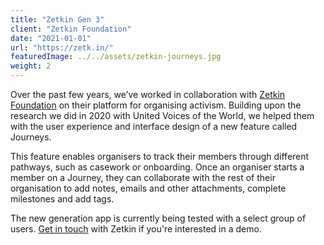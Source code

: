 ```yaml
---
title: "Zetkin Gen 3"
client: "Zetkin Foundation"
date: "2021-01-01"
url: "https://zetk.in/"
featuredImage: ../../assets/zetkin-journeys.jpg
weight: 2
---
```


Over the past few years, we’ve worked in collaboration with [Zetkin Foundation](https://zetk.in/) on their platform for organising activism. Building upon the research we did in 2020 with United Voices of the World, we helped them with the user experience and interface design of a new feature called Journeys.

This feature enables organisers to track their members through different pathways, such as casework or onboarding. Once an organiser starts a member on a Journey, they can collaborate with the rest of their organisation to add notes, emails and other attachments, complete milestones and add tags.

The new generation app is currently being tested with a select group of users. [Get in touch](https://zetkin.org/en/contact) with Zetkin if you're interested in a demo.